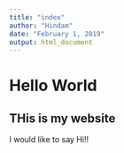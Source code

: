 ```yaml
---
title: "index"
author: "Hindam"
date: "February 1, 2019"
output: html_document
---
```


# Hello World
## THis is my website
I would like to say Hi!!